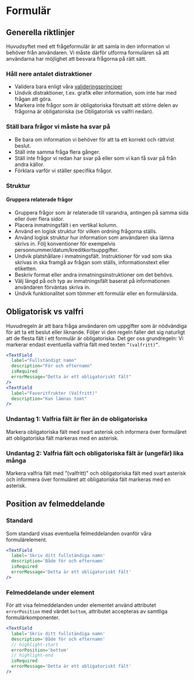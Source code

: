 # Formulär


## Generella riktlinjer

Huvudsyftet med ett frågeformulär är att samla in den information vi behöver från användaren. Vi måste därför utforma formulären så att användarna har möjlighet att besvara frågorna på rätt sätt.

### Håll nere antalet distraktioner

- Validera bara enligt våra [valideringsprinciper](../validation)
- Undvik distraktioner, t.ex. grafik eller information, som inte har med frågan att göra.
- Markera inte frågor som är obligatoriska förutsatt att större delen av frågorna är obligatoriska (se Obligatorisk vs valfri nedan).

### Ställ bara frågor vi måste ha svar på

- Be bara om information vi behöver för att ta ett korrekt och rättvist beslut.
- Ställ inte samma fråga flera gånger.
- Ställ inte frågor vi redan har svar på eller som vi kan få svar på från andra källor.
- Förklara varför vi ställer specifika frågor.

### Struktur

#### Gruppera relaterade frågor

- Gruppera frågor som är relaterade till varandra, antingen på samma sida eller över flera sidor.
- Placera inmatningsfält i en vertikal kolumn.
- Använd en logisk struktur för vilken ordning frågorna ställs.
- Använd logisk struktur hur information som användaren ska lämna skrivs in. Följ konventioner för exempelvis personnummer/datum/kreditkortsuppgifter.
- Undvik platshållare i inmatningsfält. Instruktioner för vad som ska skrivas in ska framgå av frågan som ställs, informationstext eller etiketten.
- Beskriv format eller andra inmatningsinstruktioner om det behövs.
- Välj längd på och typ av inmatningsfält baserat på informationen användaren förväntas skriva in.
- Undvik funktionalitet som tömmer ett formulär eller en formulärsida.

## Obligatorisk vs valfri

Huvudregeln är att bara fråga användaren om uppgifter som är nödvändiga för att ta ett beslut eller liknande.
Följer vi den regeln faller det sig naturligt att de flesta fält i ett formulär är obligatoriska. Det ger oss grundregeln: Vi markerar endast eventuella valfria fält med texten `”(valfritt)”`.

```jsx
<TextField
  label="Fullständigt namn"
  description="För och efternamn"
  isRequired
  errorMessage="Detta är ett obligatoriskt fält"
/>
<TextField
  label="Favoritfrukter (Valfritt)"
  description="Kan lämnas tomt"
/>
```

<div className='card'>
  <Flex>
    <FlexItem col='6'>
      <TextField
        label='Fullständigt namn'
        description='För och efternamn'
        isRequired
        errorMessage='Detta är ett obligatoriskt fält'
      />
    </FlexItem>
    <FlexItem col='6'>
      <TextField
        label='Favoritfrukter (Valfritt)'
        description='Kan lämnas tomt'
      />
    </FlexItem>
  </Flex>
</div>

### Undantag 1: Valfria fält är fler än de obligatoriska

Markera obligatoriska fält med svart asterisk och informera över formuläret att obligatoriska fält markeras med en asterisk.

### Undantag 2: Valfria fält och obligatoriska fält är (ungefär) lika många

Markera valfria fält med ”(valfritt)” och obligatoriska fält med svart asterisk och informera över formuläret att obligatoriska fält
markeras med en asterisk.

## Position av felmeddelande

### Standard

Som standard visas eventuella felmeddelanden ovanför våra formulärelement.

```jsx
<TextField
  label='Skriv ditt fullständiga namn'
  description='Både för och efternamn'
  isRequired
  errorMessage='Detta är ett obligatoriskt fält'
/>
```

<div className='card'>
  <TextField
    label='Skriv ditt fullständiga namn'
    description='Både för och efternamn'
    isInvalid
    errorMessage='Detta är ett obligatoriskt fält'
  />
</div>

### Felmeddelande under element

För att visa felmeddelanden under elementet använd attributet `errorPosition` med värdet `bottom`, attributet accepteras av samtliga formulärkomponenter.

```jsx
<TextField
  label='Skriv ditt fullständiga namn'
  description='Både för och efternamn'
  // highlight-start
  errorPosition='bottom'
  // highlight-end
  isRequired
  errorMessage='Detta är ett obligatoriskt fält'
/>
```

<div className='card'>
  <TextField
    label='Skriv ditt fullständiga namn'
    description='Både för och efternamn'
    isInvalid
    errorPosition='bottom'
    errorMessage='Detta är ett obligatoriskt fält'
  />
</div>
